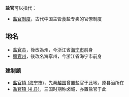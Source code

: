 '''盐官'''可以指代：
* [[盐官制度|盐官制度]]，古代中国主管食盐专卖的官僚制度
==地名==
* [[盐官县|盐官县]]，後改為州，今浙江省[[海宁市|海宁市]]前身
* [[盐官州|鹽官州]]，後改名海寧州，今浙江省海宁市前身
===建制鎮===
* [[盐官镇_(海宁市)|盐官镇 (海宁市)]]，先秦[[越國|越国]]曾置盐官于此地，原县治所在
* [[盐官镇_(礼县)|盐官镇 (礼县)]]，三国时期称卤城，亦置盐官于此

{{disambiguation|cat=二字中國相關消歧義}}